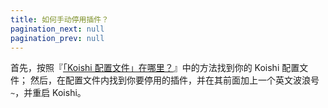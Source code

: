 ```yaml
---
title: 如何手动停用插件？
pagination_next: null
pagination_prev: null
---
```



<FaqPre />

首先，按照『[「Koishi 配置文件」在哪里？](/faq/6)』中的方法找到你的 Koishi 配置文件；
然后，在配置文件内找到你要停用的插件，并在其前面加上一个英文波浪号 `~`，并重启 Koishi。

<FaqPost />

